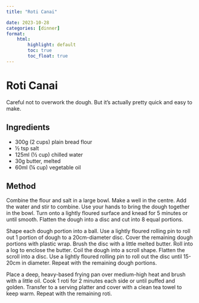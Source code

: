```yaml
---
title: "Roti Canai"

date: 2023-10-28
categories: [dinner]
format:
    html:
        highlight: default
        toc: true
        toc_float: true
---
```


# Roti Canai

Careful not to overwork the dough. But it's actually pretty quick and easy to make.

## Ingredients

* 300g (2 cups) plain bread flour
* &frac12; tsp salt
* 125ml (&frac12; cup) chilled water
* 30g butter, melted
* 60ml (&frac14; cup) vegetable oil




## Method

Combine the flour and salt in a large bowl. Make a well in the centre. Add the water and stir to combine. Use your hands to bring the dough together in the bowl. Turn onto a lightly floured surface and knead for 5 minutes or until smooth. Flatten the dough into a disc and cut into 8 equal portions.

Shape each dough portion into a ball. Use a lightly floured rolling pin to roll out 1 portion of dough to a 20cm-diameter disc. Cover the remaining dough portions with plastic wrap. Brush the disc with a little melted butter. Roll into a log to enclose the butter. Coil the dough into a scroll shape. Flatten the scroll into a disc. Use a lightly floured rolling pin to roll out the disc until 15-20cm in diameter. Repeat with the remaining dough portions.

Place a deep, heavy-based frying pan over medium-high heat and brush with a little oil. Cook 1 roti for 2 minutes each side or until puffed and golden. Transfer to a serving platter and cover with a clean tea towel to keep warm. Repeat with the remaining roti.